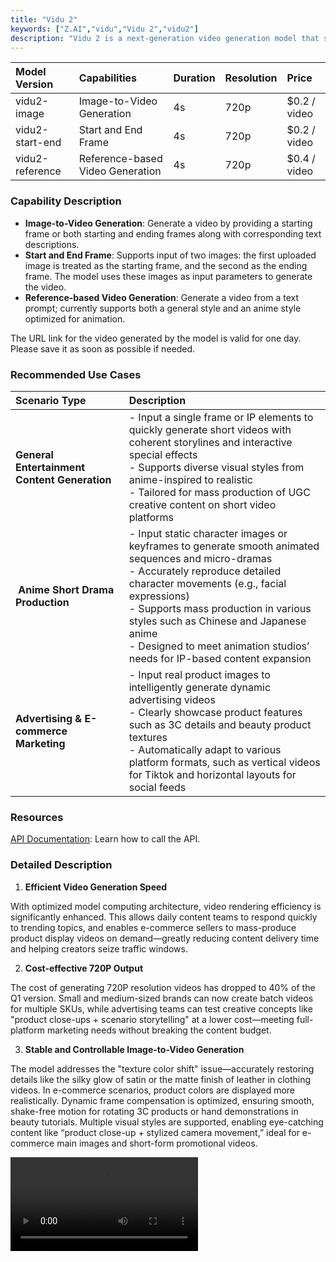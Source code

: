 ```yaml
---
title: "Vidu 2"
keywords: ["Z.AI","vidu","Vidu 2","vidu2"]
description: "Vidu 2 is a next-generation video generation model that strikes a balance between speed and quality. It focuses on image-to-video generation and keyframe-based video creation, supporting 720P resolution for videos up to 4 seconds long. With significantly faster generation speed and reduced cost, it addresses color distortion issues in image-to-video outputs, delivering stable and controllable visuals ideal for e-commerce scenarios. Enhanced semantic understanding between keyframes and improved consistency with multiple reference images make Vidu 2 a highly efficient tool for mass production in pan-entertainment, internet content, anime short series, and advertising."
---
```


| **Model Version** | **Capabilities**                 | **Duration** | **Resolution** | **Price**     |
| :---------------- | :------------------------------- | :----------- | :------------- | :------------ |
| vidu2-image       | Image-to-Video Generation        | 4s           | 720p           | \$0.2 / video |
| vidu2-start-end   | Start and End Frame              | 4s           | 720p           | \$0.2 / video |
| vidu2-reference   | Reference-based Video Generation | 4s           | 720p           | \$0.4 / video |

### **Capability Description**

- ​**Image-to-Video Generation**​: Generate a video by providing a starting frame or both starting and ending frames along with corresponding text descriptions.
- ​**Start and End Frame**​: Supports input of two images: the first uploaded image is treated as the starting frame, and the second as the ending frame. The model uses these images as input parameters to generate the video.
- ​**Reference-based Video Generation**​: Generate a video from a text prompt; currently supports both a general style and an anime style optimized for animation.

<Info>
  The URL link for the video generated by the model is valid for one day. Please save it as soon as possible if needed.
</Info>

### **Recommended Use Cases**

| Scenario Type                                | Description                                                                                                                                                                                                                                                                                                                                                  |
| :------------------------------------------- | :----------------------------------------------------------------------------------------------------------------------------------------------------------------------------------------------------------------------------------------------------------------------------------------------------------------------------------------------------------- |
| **General Entertainment Content Generation** | - Input a single frame or IP elements to quickly generate short videos with coherent storylines and interactive special effects<br />- Supports diverse visual styles from anime-inspired to realistic<br />- Tailored for mass production of UGC creative content on short video platforms                                                                  |
| **​ Anime Short Drama Production**           | - Input static character images or keyframes to generate smooth animated sequences and micro-dramas<br />- Accurately reproduce detailed character movements (e.g., facial expressions)<br />- Supports mass production in various styles such as Chinese and Japanese anime<br />- Designed to meet animation studios’ needs for IP-based content expansion |
| **Advertising & E-commerce Marketing**       | - Input real product images to intelligently generate dynamic advertising videos<br />- Clearly showcase product features such as 3C details and beauty product textures<br />- Automatically adapt to various platform formats, such as vertical videos for Tiktok and horizontal layouts for social feeds                                                  |

### **Resources**

[API Documentation](/api-reference/video/cogvideox-3&vidu): Learn how to call the API.

### **Detailed Description**

1. **Efficient Video Generation Speed**

With optimized model computing architecture, video rendering efficiency is significantly enhanced. This allows daily content teams to respond quickly to trending topics, and enables e-commerce sellers to mass-produce product display videos on demand—greatly reducing content delivery time and helping creators seize traffic windows.

2. **Cost-effective 720P Output**

The cost of generating 720P resolution videos has dropped to 40% of the Q1 version. Small and medium-sized brands can now create batch videos for multiple SKUs, while advertising teams can test creative concepts like "product close-ups \+ scenario storytelling" at a lower cost—meeting full-platform marketing needs without breaking the content budget.

3. **Stable and Controllable Image-to-Video Generation**

The model addresses the "texture color shift" issue—accurately restoring details like the silky glow of satin or the matte finish of leather in clothing videos. In e-commerce scenarios, product colors are displayed more realistically. Dynamic frame compensation is optimized, ensuring smooth, shake-free motion for rotating 3C products or hand demonstrations in beauty tutorials. Multiple visual styles are supported, enabling eye-catching content like “product close-up \+ stylized camera movement,” ideal for e-commerce main images and short-form promotional videos.

<video src="https://cdn.bigmodel.cn/static/platform/videos/usage-guide/vidu/2.0-1.mp4" controls />

4. **Semantically Enhanced Keyframe Transition**

The model strikes a balance between creativity and stability, delivering significantly improved performance and semantic understanding—making it the optimal solution for keyframe-based video generation. By accurately analyzing scene logic and action continuity, transitions between frames are smooth and natural, enhancing narrative coherence throughout the content.

5. **Semantically Enhanced Keyframe Transition**

The model strikes a balance between creativity and stability, delivering significantly improved performance and semantic understanding—making it the optimal solution for keyframe-based video generation. By accurately analyzing scene logic and action continuity, transitions between frames are smooth and natural, enhancing narrative coherence throughout the content.

![020f485a Fb03 4698 8a6c F9f89b5b7361 Jpe](/images/020f485a-fb03-4698-8a6c-f9f89b5b7361.jpeg)

<video src="https://cdn.bigmodel.cn/static/platform/videos/usage-guide/vidu/2.0-2.mp4" controls />

### **Example**

#### Image-to-Video Generation
<Tabs>
    <Tab title="Curl">
        ```json 
        curl --location --request POST 'https://api.z.ai/api/paas/v4/videos/generations' \
        --header 'Authorization: Bearer {your apikey}' \
        --header 'Content-Type: application/json' \
        --data-raw '{
            "model":"vidu2-image",
            "image_url":"https://example.com/path/to/your/image.jpg",
            "prompt":"Peter Rabbit drives a small car along the road, his face filled with joy and happiness.",
            "duration":4,
            "size":"720x480",
            "movement_amplitude":"auto"
        }'
        ```
    </Tab>
    <Tab title="Python">
        **Install SDK**
        ```bash
        # Install latest version
        pip install zai-sdk

        # Or specify version
        pip install zai-sdk==0.0.3
        ```

        **Verify Installation**
        ```python
        import zai
        print(zai.__version__)
        ```

        ```python
        from zai import ZaiClient

        # Initialize the client, please replace your-api-key with your own APIKey.
        client = ZaiClient(api_key="your-api-key")

        # Video generation example from images.
        response = client.videos.generations(
            model="vidu2-image",
            image_url="https://example.com/path/to/your/image.jpg",
            prompt="Peter Rabbit is driving a small car, cruising on the road, with a face full of happiness and joy.",
            duration=4,
            size="1280x720",
            movement_amplitude="auto"
        )

        # Print the response result.
        print(response)
        ```
    </Tab>
    <Tab title="Java">

        **Install SDK**

        **Maven**
        ```xml
        <dependency>
            <groupId>ai.z.openapi</groupId>
            <artifactId>zai-sdk</artifactId>
            <version>0.0.2</version>
        </dependency>
        ```

        **Gradle (Groovy)**
        ```groovy
        implementation 'ai.z.openapi:zai-sdk:0.0.2'
        ```

        ```java
        import ai.z.openapi.ZaiClient;
        import ai.z.openapi.service.videos.VideoCreateParams;
        import ai.z.openapi.service.videos.VideosResponse;

        public class Vidu2Example {
            public static void main(String[] args) throws InterruptedException {
                String apiKey = "your_api_key"; // Please fill in your own APIKey.
                ZaiClient client = ZaiClient.builder().apiKey(apiKey).build();

                // Construct video generation request parameters.
                VideoCreateParams request = VideoCreateParams.builder()
                    .model("vidu2-image")
                    .imageUrl("https://example.com/path/to/your/image.jpg")
                    .prompt("Peter Rabbit is driving a small car, cruising on the road, with a face full of happiness and joy.")
                    .duration(4)
                    .size("1280x720")
                    .build();

                // Initiate video generation request.
                VideosResponse response = client.videos().videoGenerations(request);
                System.out.println(response.getData());
                
                // Wait for 10 minutes, then asynchronously retrieve the final generated video using the task ID.
                Thread.sleep(600000L);
                VideosResponse videosResponse = client.videos().videoGenerationsResult(response.getData().getId());
                System.out.println(videosResponse.getData().getVideoResult());
            }
        }
        ```
    </Tab>
</Tabs>

#### Start and End Frame
<Tabs>
    <Tab title="Curl">
        ```json 
        curl --location --request POST 'https://api.z.ai/api/paas/v4/videos/generations' \
        --header 'Authorization: Bearer {your apikey}' \
        --header 'Content-Type: application/json' \
        --data-raw '{
            "model":"vidu2-start-end",
            "image_url":["https://example.com/path/to/your/image1.jpg","https://example.com/path/to/your/image2.jpg"],
            "prompt":"Peter Rabbit drives a small car along the road, his face filled with joy and happiness.",
            "duration":4,
            "size":"720x480",
            "movement_amplitude":"auto"
        }'
        ```
    </Tab>
    <Tab title="Python">
        ```python
        from zai import ZaiClient

        # Initialize the client, please replace "your-api-key" with your own APIKey.
        client = ZaiClient(api_key="your-api-key")

        # Define URLs for first frame and last frame
        sample_first_frame = "https://gd-hbimg.huaban.com/ccee58d77afe8f5e17a572246b1994f7e027657fe9e6-qD66In_fw1200webp"
        sample_last_frame = "https://gd-hbimg.huaban.com/cc2601d568a72d18d90b2cc7f1065b16b2d693f7fa3f7-hDAwNq_fw1200webp"

        # Video generation request (first and last frame mode)
        response = client.videos.generations(
            model="vidu2-start-end",
            image_url=[sample_first_frame, sample_last_frame],  # The first and last frame images
            prompt="Peter Rabbit driving a car, wandering on the road, with a happy and joyful expression on his face.",
            duration=4,  #Video duration (seconds)
            size="1280x720",  # Video resolution
            movement_amplitude="auto",  # Movement amplitude
        )

        # Print the response result
        print(response)
        ```
    </Tab>
</Tabs>

#### Reference-based Video Generation
<Tabs>
    <Tab title="Curl">
        ```json 
        curl --location --request POST 'https://api.z.ai/api/paas/v4/videos/generations' \
        --header 'Authorization: Bearer {your apikey}' \
        --header 'Content-Type: application/json' \
        --data-raw '{
            "model":"vidu2-reference",
            "image_url":["https://example.com/path/to/your/image1.jpg","https://example.com/path/to/your/image2.jpg","https://example.com/path/to/your/image3.jpg"],
            "prompt":"Peter Rabbit drives a small car along the road, his face filled with joy and happiness.",
            "duration":4,
            "aspect_ratio":"16:9",
            "size":"720x480",
            "movement_amplitude":"auto",
            "with_audio":true
        }'
        ```
    </Tab>
    <Tab title="Python">
        ```python
        from zai import ZaiClient

        # Initialize client with your API key (replace 'your-api-key')
        client = ZaiClient(api_key="your-api-key")  

        ref_image_url = [
            "https://gd-hbimg.huaban.com/ccee58d77afe8f5e17a572246b1994f7e027657fe9e6-qD66In_fw1200webp",
            "https://gd-hbimg.huaban.com/cc2601d568a72d18d90b2cc7f1065b16b2d693f7fa3f7-hDAwNq_fw1200webp",
            "https://gd-hbimg.huaban.com/cc2601d568a72d18d90b2cc7f1065b16b2d693f7fa3f7-hDAwNq_fw1200webp"
            ]

        # Generate video using reference images
        response = client.videos.generations(
            model="vidu2-reference",  # Using reference image model
            image_url=ref_image_url,  # List of reference image URLs
            prompt="Peter Rabbit driving a car, wandering on the road, with a happy and joyful expression on his face.",
            duration=4,  # Video duration in seconds
            aspect_ratio="16:9",  # Standard widescreen aspect ratio
            size="1280x720",  # HD resolution
            movement_amplitude="auto",  # Automatic motion control
            with_audio=True,  # Enable audio generation
        )

        # Print API response
        print(response)
        ```
    </Tab>
</Tabs>